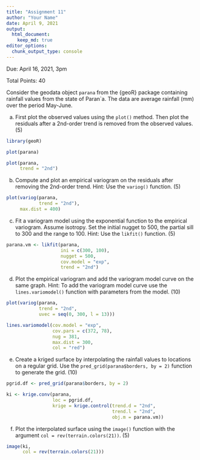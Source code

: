 ```yaml
---
title: "Assignment 11"
author: "Your Name"
date: April 9, 2021
output: 
  html_document:
    keep_md: true
editor_options: 
  chunk_output_type: console
---
```


Due: April 16, 2021, 3pm

Total Points: 40

Consider the geodata object `parana` from the {geoR} package containing rainfall values from the state of Paran\`a. The data are average rainfall (mm) over the period May-June.

(a) First plot the observed values using the `plot()` method. Then plot the residuals after a 2nd-order trend is removed from the observed values. (5)
```r
library(geoR)

plot(parana)

plot(parana,
     trend = "2nd")
```

(b) Compute and plot an empirical variogram on the residuals after removing the 2nd-order trend. Hint: Use the `variog()` function. (5)
```r
plot(variog(parana,
            trend = "2nd"),
     max.dist = 400)
```

(c) Fit a variogram model using the exponential function to the empirical variogram. Assume isotropy. Set the initial nugget to 500, the partial sill to 300 and the range to 100. Hint: Use the `likfit()` function. (5)
```r
parana.vm <- likfit(parana, 
                    ini = c(300, 100),
                    nugget = 500,
                    cov.model = "exp", 
                    trend = "2nd")
```

(d) Plot the empirical variogram and add the variogram model curve on the same graph. Hint: To add the variogram model curve use the `lines.variomodel()` function with parameters from the model. (10)
```r
plot(variog(parana, 
            trend = "2nd", 
            uvec = seq(0, 300, l = 13)))

lines.variomodel(cov.model = "exp", 
                 cov.pars = c(372, 78), 
                 nug = 381, 
                 max.dist = 300, 
                 col = "red")
```

(e) Create a kriged surface by interpolating the rainfall values to locations on a regular grid. Use the `pred_grid(parana$borders, by = 2)` function to generate the grid. (10)
```r
pgrid.df <- pred_grid(parana$borders, by = 2)

ki <- krige.conv(parana, 
                 loc = pgrid.df, 
                 krige = krige.control(trend.d = "2nd", 
                                       trend.l = "2nd",
                                       obj.m = parana.vm))
```

(f) Plot the interpolated surface using the `image()` function with the argument `col = rev(terrain.colors(21))`. (5)
```r
image(ki, 
      col = rev(terrain.colors(21)))
```